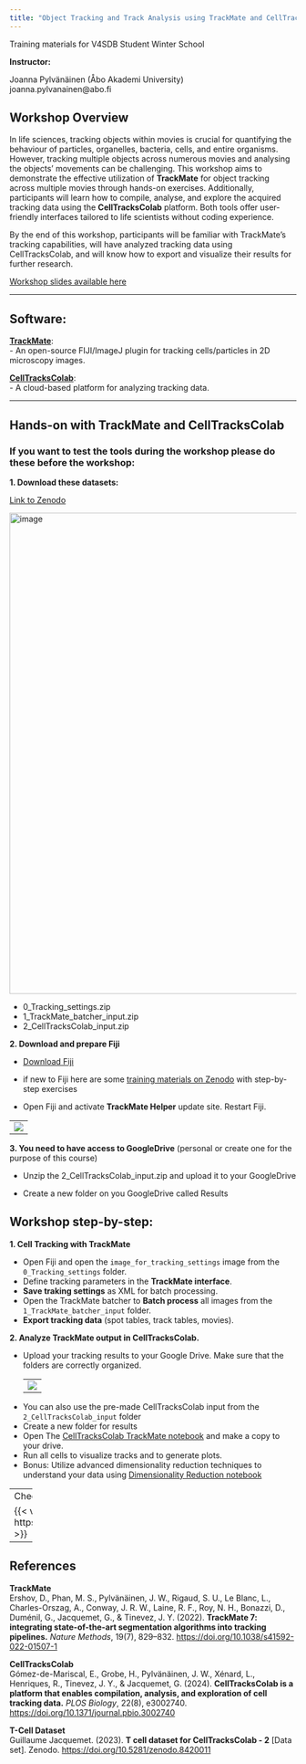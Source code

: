 ```yaml
---
title: "Object Tracking and Track Analysis using TrackMate and CellTracksColab"
---
```


Training materials for V4SDB Student Winter School

**Instructor:**

Joanna Pylvänäinen (Åbo Akademi University)  
joanna.pylvanainen@abo.fi  

## Workshop Overview

In life sciences, tracking objects within movies is crucial for quantifying the behaviour of particles, organelles, bacteria, cells, and entire organisms. However, tracking multiple objects across numerous movies and analysing the objects’ movements can be challenging. This workshop aims to demonstrate the effective utilization of **TrackMate** for object tracking across multiple movies through hands-on exercises. Additionally, participants will learn how to compile, analyse, and explore the acquired tracking data using the **CellTracksColab** platform. Both tools offer user-friendly interfaces tailored to life scientists without coding experience.

By the end of this workshop, participants will be familiar with TrackMate's tracking capabilities, will have analyzed tracking data using CellTracksColab, and will know how to export and visualize their results for further research.

[Workshop slides available here](https://github.com/CellMigrationLab/V4SDB_Winter_School_2025/blob/main/presentations/V4SDB_TrackMate-CellTracksColab.pdf)

---

## Software:
[**TrackMate**](https://imagej.net/plugins/trackmate/): <br>
-  An open-source FIJI/ImageJ plugin for tracking cells/particles in 2D microscopy images. 

[**CellTracksColab**](https://github.com/CellMigrationLab/CellTracksColab): <br> 
- A cloud-based platform for analyzing tracking data.

---

## Hands-on with TrackMate and CellTracksColab

### If you want to test the tools during the workshop please do these before the workshop:

**1. Download these datasets:**

[Link to Zenodo](https://zenodo.org/records/14645477)

<img width="843" alt="image" src="https://github.com/user-attachments/assets/99b48321-af84-4f64-b199-07ea84585e19">

- 0_Tracking_settings.zip
- 1_TrackMate_batcher_input.zip
- 2_CellTracksColab_input.zip

**2. Download and prepare Fiji**

- [Download Fiji](https://fiji.sc/)
- if new to Fiji here are some [training materials on Zenodo](https://zenodo.org/records/14771563) with step-by-step exercises

- Open Fiji and activate **TrackMate Helper** update site. Restart Fiji.

<table>
  <tr>
    <td><img src="https://github.com/user-attachments/assets/bf27c70c-6ba2-4c3a-9ec3-a878563eae7e" /></td>
  </tr>
</table>


**3. You need to have access to GoogleDrive** (personal or create one for the purpose of this course)

- Unzip the 2_CellTracksColab_input.zip and upload it to your GoogleDrive

- Create a new folder on you GoogleDrive called Results

## Workshop step-by-step:

**1. Cell Tracking with TrackMate**

- Open Fiji and open the `image_for_tracking_settings`  image from the `0_Tracking_settings` folder.
- Define tracking parameters in the **TrackMate interface**.
- **Save traking settings** as XML for batch processing.
- Open the TrackMate batcher to **Batch process** all images from the `1_TrackMate_batcher_input`  folder.
- **Export tracking data** (spot tables, track tables, movies).

**2. Analyze TrackMate output in CellTracksColab.**

- Upload your tracking results to your Google Drive. Make sure that the folders are correctly organized.
<table>
  <tr>
    <td><img src="https://github.com/user-attachments/assets/30d5f2dc-125b-462e-a063-66c18a1763ee"/ style="max-width: 100%"></td>
  </tr>
</table>

- You can also use the pre-made CellTracksColab input from the `2_CellTracksColab_input` folder
- Create a new folder for results
- Open The [CellTracksColab TrackMate notebook](https://colab.research.google.com/github/guijacquemet/CellTracksColab/blob/main/Notebook/CellTracksColab_TrackMate.ipynb) and make a copy to your drive. 
- Run all cells to visualize tracks and to generate plots.
- Bonus: Utilize advanced dimensionality reduction techniques to understand your data using [Dimensionality Reduction notebook](https://colab.research.google.com/github/guijacquemet/CellTracksColab/blob/main/Notebook/CellTracksColab_Dimensionality_Reduction.ipynb) 

---- 
Check out the video from I2K:

{{< video https://www.youtube.com/embed/fIE4i3G7L9Y >}}


---

## References
**TrackMate**<br>
Ershov, D., Phan, M. S., Pylvänäinen, J. W., Rigaud, S. U., Le Blanc, L., Charles-Orszag, A., Conway, J. R. W., Laine, R. F., Roy, N. H., Bonazzi, D., Duménil, G., Jacquemet, G., & Tinevez, J. Y. (2022). **TrackMate 7: integrating state-of-the-art segmentation algorithms into tracking pipelines.** *Nature Methods*, 19(7), 829–832. [https://doi.org/10.1038/s41592-022-01507-1](https://doi.org/10.1038/s41592-022-01507-1)

**CellTracksColab**<br>
Gómez-de-Mariscal, E., Grobe, H., Pylvänäinen, J. W., Xénard, L., Henriques, R., Tinevez, J. Y., & Jacquemet, G. (2024). **CellTracksColab is a platform that enables compilation, analysis, and exploration of cell tracking data.** *PLOS Biology*, 22(8), e3002740. [https://doi.org/10.1371/journal.pbio.3002740](https://doi.org/10.1371/journal.pbio.3002740)

**T-Cell Dataset**<br>
Guillaume Jacquemet. (2023). **T cell dataset for CellTracksColab - 2** [Data set]. Zenodo. [https://doi.org/10.5281/zenodo.8420011](https://doi.org/10.5281/zenodo.8420011)

